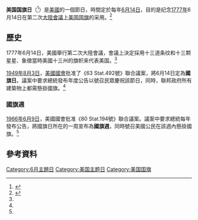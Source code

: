 {{Infobox Holiday
|holiday_name  = 美國國旗日<br/>U.S. Flag Day
|type          = secular
|longtype      = 
|image         = US Flag Day poster 1917.jpg
|caption       = 1917年2月15日第140个国旗纪念日海报
|official_name = 
|nickname      = 
|observedby    = {{USA}}
|begins        = 
|ends          = 
|date          = [[6月14日|6月14日]]
|celebrations  = 
|observances   = 
|relatedto     = 
}}

'''美国国旗日'''（{{lang-en|'''Flag Day'''}}<ref name="IIPDigital_2011Jun14_en">{{Cite web|url=http://iipdigital.usembassy.gov/st/english/texttrans/2011/06/20110610155932su0.1450268.html#axzz1Po9lTs8I|title=Presidential Proclamation on Flag Day and National Flag Week|accessdate=2011-06-20|author=THE WHITE HOUSE Office of the Press Secretary|work=IIP|date=2011-06-10|language=en}}</ref>）是[[美國|美國]]的一個節日，時間定於每年[[6月14日|6月14日]]，目的是纪念[[1777年|1777年]]6月14日在第二次[[大陸會議|大陸會議]]上[[美国国旗|美国国旗]]的采用。<ref name="IIPDigital_2011Jun14_zh">{{Cite web|url=http://iipdigital.usembassy.gov/st/chinese/texttrans/2011/06/20110614152013x0.9984814.html#axzz1PnBgaBl7|title=奥巴马总统就国旗日和国旗周发布公告|accessdate=2011-06-20|author=白宫新闻秘书办公室|work=美国参考|date=2011-06-10|language=zh-hans}}</ref>

== 歷史 ==
{{Main|美國國旗}}
1777年6月14日，美國舉行第二次大陸會議，會議上決定採用十三道条纹和十三颗星星、象徵當時美國十三州的旗帜来代表美国。<ref name="IIPDigital_2011Jun14_zh"/>

[[1949年|1949年]][[8月3日|8月3日]]，[[美國國會|美國國會]]批准了《63 Stat.492號》聯合議案，將6月14日定為'''國旗日'''。議案中要求總統發布年度公告以號召民眾慶祝該節日，同時，聯邦政府所有建築物上都需懸掛國旗。<ref name="IIPDigital_2011Jun14_zh"/>

=== 國旗週 ===
[[1966年|1966年]][[6月9日|6月9日]]，美國國會批准《80 Stat.194號》聯合議案。議案中要求總統每年發布公告，將國旗日所在的一周宣布為'''國旗週'''，同時號召美國公民在該週內懸掛國旗。<ref name="IIPDigital_2011Jun14_zh"/>

== 參考資料 ==
{{reflist}}

{{美國節日}}
{{US-stub}}

[[Category:6月主題日|Category:6月主題日]]
[[Category:美国主题日|Category:美国主题日]]
[[Category:美国国旗|Category:美国国旗]]